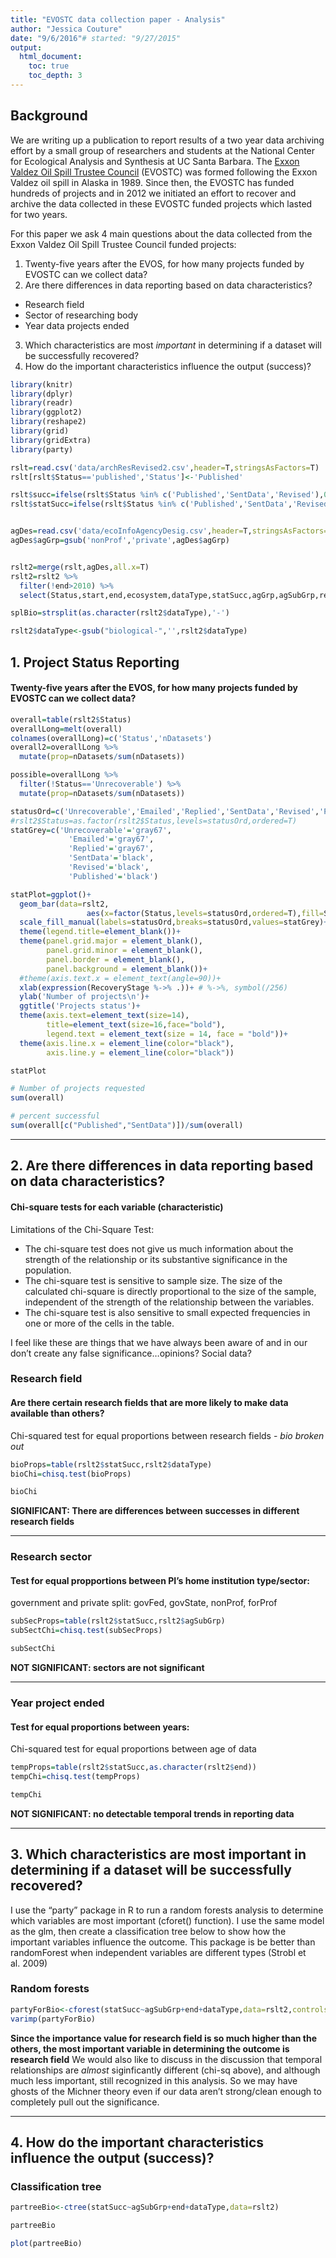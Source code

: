 ```yaml
---
title: "EVOSTC data collection paper - Analysis"
author: "Jessica Couture"
date: "9/6/2016"# started: "9/27/2015"
output: 
  html_document:
    toc: true
    toc_depth: 3
---
```


## Background

We are writing up a publication to report results of a two year data archiving effort by a small group of researchers and students at the National Center for Ecological Analysis and Synthesis at UC Santa Barbara. The [Exxon Valdez Oil Spill Trustee Council](http://www.evostc.state.ak.us) (EVOSTC) was formed following the Exxon Valdez oil spill in Alaska in 1989. Since then, the EVOSTC has funded hundreds of projects and in 2012 we initiated an effort to recover and archive the data collected in these EVOSTC funded projects which lasted for two years.

For this paper we ask 4 main questions about the data collected from the Exxon Valdez Oil Spill Trustee Council funded projects:

1. Twenty-five years after the EVOS, for how many projects funded by EVOSTC can we collect data?
2. Are there differences in data reporting based on data characteristics?

  * Research field
  * Sector of researching body
  * Year data projects ended

3. Which characteristics are most *important* in determining if a dataset will be successfully recovered?
4. How do the important characteristics influence the output (success)?


```r

library(knitr)
library(dplyr)
library(readr)
library(ggplot2)
library(reshape2)
library(grid)
library(gridExtra)
library(party)

rslt=read.csv('data/archResRevised2.csv',header=T,stringsAsFactors=T)
rslt[rslt$Status=='published','Status']<-'Published'

rslt$succ=ifelse(rslt$Status %in% c('Published','SentData','Revised'),0,1) # 0=success??? ### RM?
rslt$statSucc=ifelse(rslt$Status %in% c('Published','SentData','Revised'),1,0) # 1 = success, 2 = not successful


agDes=read.csv('data/ecoInfoAgencyDesig.csv',header=T,stringsAsFactors=T,col.names=c('agency','agGrp','agSubGrp'))
agDes$agGrp=gsub('nonProf','private',agDes$agGrp)


rslt2=merge(rslt,agDes,all.x=T)
rslt2=rslt2 %>%
  filter(!end>2010) %>%
  select(Status,start,end,ecosystem,dataType,statSucc,agGrp,agSubGrp,reason)

splBio=strsplit(as.character(rslt2$dataType),'-')

rslt2$dataType<-gsub("biological-",'',rslt2$dataType)

```

## 1. Project Status Reporting
<h4>Twenty-five years after the EVOS, for how many projects funded by EVOSTC can we collect data?</h4>
 
```r

overall=table(rslt2$Status)
overallLong=melt(overall)
colnames(overallLong)=c('Status','nDatasets')
overall2=overallLong %>%
  mutate(prop=nDatasets/sum(nDatasets))

possible=overallLong %>%
  filter(!Status=='Unrecoverable') %>%
  mutate(prop=nDatasets/sum(nDatasets))

statusOrd=c('Unrecoverable','Emailed','Replied','SentData','Revised','Published')
#rslt2$Status=as.factor(rslt2$Status,levels=statusOrd,ordered=T)
statGrey=c('Unrecoverable'='gray67',
             'Emailed'='gray67',
             'Replied'='gray67',
             'SentData'='black',
             'Revised'='black',
             'Published'='black')

statPlot=ggplot()+
  geom_bar(data=rslt2,
                 aes(x=factor(Status,levels=statusOrd,ordered=T),fill=Status))+
  scale_fill_manual(labels=statusOrd,breaks=statusOrd,values=statGrey)+
  theme(legend.title=element_blank())+
  theme(panel.grid.major = element_blank(),
        panel.grid.minor = element_blank(),
        panel.border = element_blank(),
        panel.background = element_blank())+
  #theme(axis.text.x = element_text(angle=90))+
  xlab(expression(RecoveryStage %->% .))+ # %->%, symbol(/256)
  ylab('Number of projects\n')+
  ggtitle('Projects status')+
  theme(axis.text=element_text(size=14),
        title=element_text(size=16,face="bold"),
        legend.text = element_text(size = 14, face = "bold"))+
  theme(axis.line.x = element_line(color="black"),
        axis.line.y = element_line(color="black"))

statPlot

```

```r
# Number of projects requested
sum(overall)

# percent successful
sum(overall[c("Published","SentData")])/sum(overall)
```

***

## 2. Are there differences in data reporting based on data characteristics?
#### Chi-square tests for each variable (characteristic)

Limitations of the Chi-Square Test: 

* The chi-square test does not give us much information about the strength of the relationship or its substantive significance in the population.
* The chi-square test is sensitive to sample size. The size of the calculated chi-square is directly proportional to the size of the sample, independent of the strength of the relationship between the variables.
* The chi-square test is also sensitive to small expected frequencies in one or more of the cells in the table. 

I feel like these are things that we have always been aware of and in our don't create any false significance...opinions? Social data?

### Research field

#### Are there certain **research fields** that are more likely to make data available than others?

Chi-squared test for equal proportions between research fields - _bio broken out_

```r

bioProps=table(rslt2$statSucc,rslt2$dataType)
bioChi=chisq.test(bioProps)

bioChi
```
__SIGNIFICANT: There are differences between successes in different research fields__

***

### Research sector

#### Test for equal propportions between PI's home institution type/sector:

government and private split: govFed, govState, nonProf, forProf
```r
subSecProps=table(rslt2$statSucc,rslt2$agSubGrp)
subSectChi=chisq.test(subSecProps)

subSectChi
```
__NOT SIGNIFICANT: sectors are not significant__

***

### Year project ended

#### Test for equal proportions between years:

Chi-squared test for equal proportions between age of data

```r

tempProps=table(rslt2$statSucc,as.character(rslt2$end))
tempChi=chisq.test(tempProps)

tempChi

```
__NOT SIGNIFICANT: no detectable temporal trends in reporting data__

***
## 3. Which characteristics are most important in determining if a dataset will be successfully recovered?

I use the "party" package in R to run a random forests analysis to determine which variables are most important (cforet() function). I use the same model as the glm, then create a classification tree below to show how the important variables influence the outcome. This package is be better than randomForest when independent variables are different types (Strobl et al. 2009)

### Random forests
```r
partyForBio<-cforest(statSucc~agSubGrp+end+dataType,data=rslt2,controls = cforest_unbiased(mtry = 2, ntree = 1000))
varimp(partyForBio)
```

__Since the importance value for research field is so much higher than the others, the most important variable in determining the outcome is research field__
We would also like to discuss in the discussion that temporal relationships are _almost_ siginficantly different (chi-sq above), and although much less important, still recognized in this analysis. So we may have ghosts of the Michner theory even if our data aren't strong/clean enough to completely pull out the significance.

***

## 4. How do the important characteristics influence the output (success)? 
### Classification tree

```r
partreeBio<-ctree(statSucc~agSubGrp+end+dataType,data=rslt2)

partreeBio

plot(partreeBio)
```

